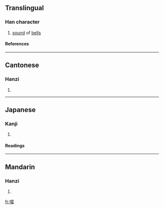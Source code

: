 {{see|当}}

==Translingual==
===Han character===
{{Han char|rn=30|rad=口|as=13|sn=16|four=6906<sub>6</sub>|canj=口火月田 (RFBW)}}
# [[sound]] of [[bells]]
====References====
{{Han ref|kx=0211.121|dkj=04432|hdz=10690.060|uh=5679|ud=22137|bh=BEB4|bd=48820}}
----
==Cantonese==
===Hanzi===
{{yue-hanzi|jyut=|y=dong1}}
# {{defn|Cantonese}}
----
==Japanese==
===Kanji===
{{ja-kanji|grade=|rs=口13}}
# {{defn|Japanese}} 
====Readings====
{{ja-readings|on=[[とう]] (tō)|kun=}}
----
==Mandarin==
===Hanzi===
{{cmn-hanzi|sim=当|pin=[[dāng]] ([[dang1]])|wg=tang<sup>1</sup>}}
# {{defn|Mandarin}}

[[fr:噹]]